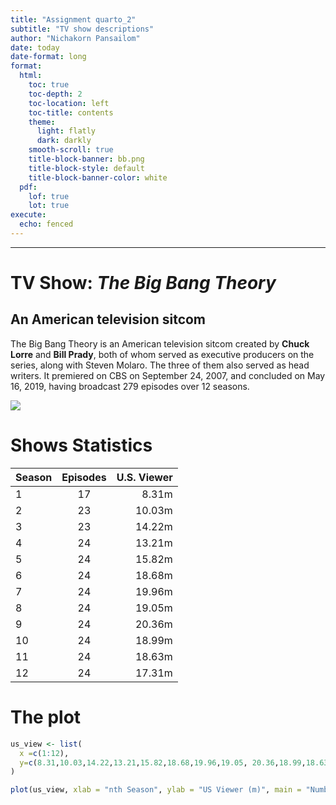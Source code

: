 ```yaml
---
title: "Assignment quarto_2"
subtitle: "TV show descriptions"
author: "Nichakorn Pansailom"
date: today
date-format: long
format: 
  html: 
    toc: true
    toc-depth: 2
    toc-location: left
    toc-title: contents
    theme: 
      light: flatly
      dark: darkly
    smooth-scroll: true
    title-block-banner: bb.png
    title-block-style: default
    title-block-banner-color: white
  pdf:
    lof: true
    lot: true
execute:
  echo: fenced
---
```

------------------------------------------------------------------------

# TV Show: *The Big Bang Theory*

## An American television sitcom

The Big Bang Theory is an American television sitcom created by **Chuck Lorre** and **Bill Prady**, both of whom served as executive producers on the series, along with Steven Molaro. The three of them also served as head writers. It premiered on CBS on September 24, 2007, and concluded on May 16, 2019, having broadcast 279 episodes over 12 seasons.

![](https://upload.wikimedia.org/wikipedia/en/7/7b/The_Big_Bang_Theory_(Official_Title_Card).png)

# Shows Statistics

| Season | Episodes | U.S. Viewer |
|:-------|:--------:|------------:|
| 1      |    17    |       8.31m |
| 2      |    23    |      10.03m |
| 3      |    23    |      14.22m |
| 4      |    24    |      13.21m |
| 5      |    24    |      15.82m |
| 6      |    24    |      18.68m |
| 7      |    24    |      19.96m |
| 8      |    24    |      19.05m |
| 9      |    24    |      20.36m |
| 10     |    24    |      18.99m |
| 11     |    24    |      18.63m |
| 12     |    24    |      17.31m |

# The plot


```r
us_view <- list(
  x =c(1:12),
  y=c(8.31,10.03,14.22,13.21,15.82,18.68,19.96,19.05, 20.36,18.99,18.63,17.31)
)

plot(us_view, xlab = "nth Season", ylab = "US Viewer (m)", main = "Number ofViewers per season")
```
